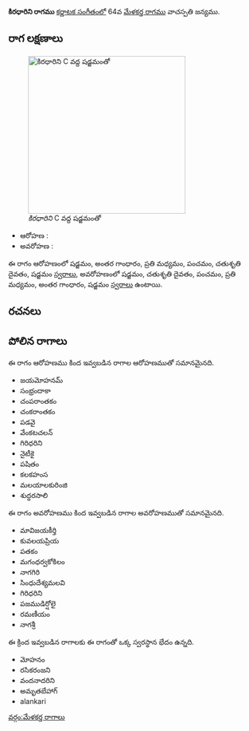 {{Infobox ragam
	| name          	= కిరధారిని
	| synonym	    	= 
	| mela          	= 
	| chakra        	= 
	| janaka        	= 
	| type          	= ఔదవ
	| arohanam      	= {{svaraC|S|G3|M2|P|D2|S'}} 
	| avarohanam    	= {{svaraC|S'|D2|P|M2|G3|S}}
	| jeeva         	=
	| chhaya        	=
	| nyasa         	=
	| vishesha      	= 
	| equivalent  		= 
}}
{{కర్ణాటక సంగీత రాగాలు}}
'''కిరధారిని రాగము''' [[కర్ణాటక సంగీతం]]లో 64వ [[మేళకర్త రాగము]] వాచస్పతి జన్యము. 


==రాగ లక్షణాలు==
[[Image:kiradharini_kb2wiki.png|thumb|right|316px|''కిరధారిని'' C వద్ద షడ్జమంతో]]

* ఆరోహణ : {{svaraC|S|G3|M2|P|D2|S'}} 
* అవరోహణ : {{svaraC|S'|D2|P|M2|G3|S}}

ఈ రాగం ఆరోహణంలో షడ్జమం, అంతర గాంధారం, ప్రతి మధ్యమం, పంచమం, చతుశృతి దైవతం, షడ్జమం [[స్వరాలు]], అవరోహణంలో షడ్జమం, చతుశృతి దైవతం, పంచమం, ప్రతి మధ్యమం, అంతర గాంధారం, షడ్జమం [[స్వరాలు]] ఉంటాయి.

==రచనలు==



==పోలిన రాగాలు==
ఈ రాగం ఆరోహణము కింద ఇవ్వబడిన రాగాల ఆరోహణముతో సమానమైనది.
* జయమోహనమ్
* సంభ్రందాకా
* చంపరాంతకం
* చంకరాంతకం
* పడవై
* వేంకటచలన్
* గిరిధరిని
* నైటీకై
* పషితం
* కలకహంస
* మలయాలకురింజి
* శుద్ధరసాలి

ఈ రాగం అవరోహణము కింద ఇవ్వబడిన రాగాల అవరోహణముతో సమానమైనది.
* మావిజయకీర్తి
* కువలయప్రియ
* పతకం
* మగంధర్వకోకిలం
* నాగగిరి
*  సింధుదేశ్యమలవి
* గిరిధరిని
* పజముడిర్షోలై
* రమణీయం
* నాగశ్రీ

ఈ క్రింద ఇవ్వబడిన రాగాలకు ఈ రాగంతో ఒక్క స్వరస్థాన భేదం ఉన్నది.
* మోహనం
* రసికరంజని
* వందనాదరిని
* అమృతబేహాగ్
* alankari



[[వర్గం:మేళకర్త రాగాలు]]